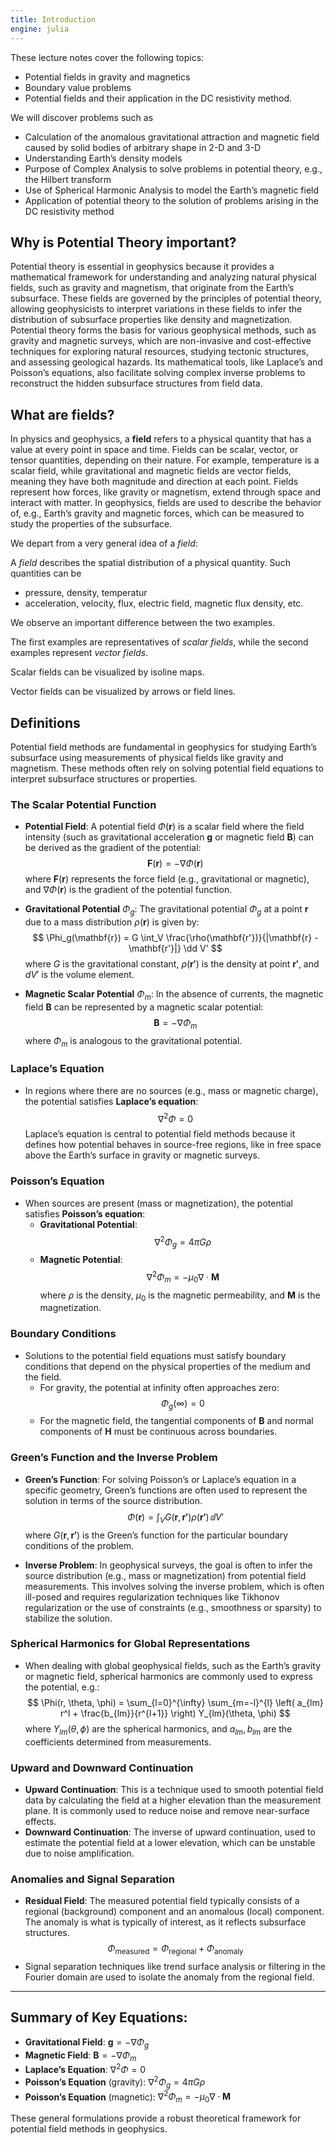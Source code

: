```yaml
---
title: Introduction
engine: julia
---
```


These lecture notes cover the following topics:

-   Potential fields in gravity and magnetics
-   Boundary value problems
-   Potential fields and their application in the DC resistivity method.

We will discover problems such as

-   Calculation of the anomalous gravitational attraction and magnetic field caused by solid bodies of arbitrary shape in 2-D and 3-D
-   Understanding Earth’s density models
-   Purpose of Complex Analysis to solve problems in potential theory, e.g., the
Hilbert transform
-   Use of Spherical Harmonic Analysis to model the Earth’s magnetic field
-   Application of potential theory to the solution of problems arising in the DC resistivity method

## Why is Potential Theory important?

Potential theory is essential in geophysics because it provides a mathematical framework for understanding and analyzing natural physical fields, such as gravity and magnetism, that originate from the Earth’s subsurface. These fields are governed by the principles of potential theory, allowing geophysicists to interpret variations in these fields to infer the distribution of subsurface properties like density and magnetization. Potential theory forms the basis for various geophysical methods, such as gravity and magnetic surveys, which are non-invasive and cost-effective techniques for exploring natural resources, studying tectonic structures, and assessing geological hazards. Its mathematical tools, like Laplace’s and Poisson’s equations, also facilitate solving complex inverse problems to reconstruct the hidden subsurface structures from field data.

## What are fields?

In physics and geophysics, a **field** refers to a physical quantity that has a value at every point in space and time.
Fields can be scalar, vector, or tensor quantities, depending on their nature.
For example, temperature is a scalar field, while gravitational and magnetic fields are vector fields, meaning they have both magnitude and direction at each point. Fields represent how forces, like gravity or magnetism, extend through space and interact with matter. In geophysics, fields are used to describe the behavior of, e.g., Earth's gravity and magnetic forces, which can be measured to study the properties of the subsurface.

We depart from a very general idea of a _field_:

A _field_ describes the spatial distribution of a physical quantity. Such quantities can be 

-   pressure, density, temperatur
-   acceleration, velocity, flux, electric field, magnetic flux density, etc.

We observe an important difference between the two examples.

The first examples are representatives of _scalar fields_, while the second examples represent _vector fields_.

Scalar fields can be visualized by isoline maps.

Vector fields can be visualized by arrows or field lines.

## Definitions

Potential field methods are fundamental in geophysics for studying Earth's subsurface using measurements of physical fields like gravity and magnetism. These methods often rely on solving potential field equations to interpret subsurface structures or properties.

### The Scalar Potential Function
   - **Potential Field**: A potential field $\Phi(\mathbf{r})$ is a scalar field where the field intensity (such as gravitational acceleration $\mathbf{g}$ or magnetic field $\mathbf{B}$) can be derived as the gradient of the potential:
     $$
     \mathbf{F}(\mathbf{r}) = -\nabla \Phi(\mathbf{r})
     $$
     where $\mathbf{F}(\mathbf{r})$ represents the force field (e.g., gravitational or magnetic), and $\nabla \Phi(\mathbf{r})$ is the gradient of the potential function.

   - **Gravitational Potential** $\Phi_g$: The gravitational potential $\Phi_g$ at a point $\mathbf{r}$ due to a mass distribution $\rho(\mathbf{r})$ is given by:
     $$
     \Phi_g(\mathbf{r}) = G \int_V \frac{\rho(\mathbf{r'})}{|\mathbf{r} - \mathbf{r'}|} \dd V'
     $$
     where $G$ is the gravitational constant, $\rho(\mathbf{r'})$ is the density at point $\mathbf{r'}$, and $dV'$ is the volume element.

   - **Magnetic Scalar Potential** $\Phi_m$: In the absence of currents, the magnetic field $\mathbf{B}$ can be represented by a magnetic scalar potential:
     $$
     \mathbf{B} = -\nabla \Phi_m
     $$
     where $\Phi_m$ is analogous to the gravitational potential.

### Laplace's Equation
   - In regions where there are no sources (e.g., mass or magnetic charge), the potential satisfies **Laplace’s equation**:
     $$
     \nabla^2 \Phi = 0
     $$
     Laplace’s equation is central to potential field methods because it defines how potential behaves in source-free regions, like in free space above the Earth's surface in gravity or magnetic surveys.

### Poisson's Equation
   - When sources are present (mass or magnetization), the potential satisfies **Poisson’s equation**:
     - **Gravitational Potential**:
       $$
       \nabla^2 \Phi_g = 4\pi G \rho
       $$
     - **Magnetic Potential**:
       $$
       \nabla^2 \Phi_m = -\mu_0 \nabla \cdot \mathbf{M}
       $$
     where $\rho$ is the density, $\mu_0$ is the magnetic permeability, and $\mathbf{M}$ is the magnetization.

### Boundary Conditions
   - Solutions to the potential field equations must satisfy boundary conditions that depend on the physical properties of the medium and the field.
     - For gravity, the potential at infinity often approaches zero:
       $$
       \Phi_g(\infty) = 0
       $$
     - For the magnetic field, the tangential components of $\mathbf{B}$ and normal components of $\mathbf{H}$ must be continuous across boundaries.

### Green's Function and the Inverse Problem
   - **Green’s Function**: For solving Poisson’s or Laplace’s equation in a specific geometry, Green’s functions are often used to represent the solution in terms of the source distribution.
     $$
     \Phi(\mathbf{r}) = \int_V G(\mathbf{r}, \mathbf{r'}) \rho(\mathbf{r'})\, \dd V'
     $$
     where $G(\mathbf{r}, \mathbf{r'})$ is the Green’s function for the particular boundary conditions of the problem.

   - **Inverse Problem**: In geophysical surveys, the goal is often to infer the source distribution (e.g., mass or magnetization) from potential field measurements. This involves solving the inverse problem, which is often ill-posed and requires regularization techniques like Tikhonov regularization or the use of constraints (e.g., smoothness or sparsity) to stabilize the solution.

### Spherical Harmonics for Global Representations
   - When dealing with global geophysical fields, such as the Earth's gravity or magnetic field, spherical harmonics are commonly used to express the potential, e.g.:
     $$
     \Phi(r, \theta, \phi) = \sum_{l=0}^{\infty} \sum_{m=-l}^{l} \left( a_{lm} r^l + \frac{b_{lm}}{r^{l+1}} \right) Y_{lm}(\theta, \phi)
     $$
     where $Y_{lm}(\theta, \phi)$ are the spherical harmonics, and $a_{lm}, b_{lm}$ are the coefficients determined from measurements.

### Upward and Downward Continuation
-   **Upward Continuation**: This is a technique used to smooth potential field data by calculating the field at a higher elevation than the measurement plane. It is commonly used to reduce noise and remove near-surface effects.
-   **Downward Continuation**: The inverse of upward continuation, used to estimate the potential field at a lower elevation, which can be unstable due to noise amplification.

### Anomalies and Signal Separation
-   **Residual Field**: The measured potential field typically consists of a regional (background) component and an anomalous (local) component. The anomaly is what is typically of interest, as it reflects subsurface structures.
     $$
     \Phi_{\text{measured}} = \Phi_{\text{regional}} + \Phi_{\text{anomaly}}
     $$
-    Signal separation techniques like trend surface analysis or filtering in the Fourier domain are used to isolate the anomaly from the regional field.

---

## Summary of Key Equations:

- **Gravitational Field**: $\mathbf{g} = -\nabla \Phi_g$
- **Magnetic Field**: $\mathbf{B} = -\nabla \Phi_m$
- **Laplace's Equation**: $\nabla^2 \Phi = 0$
- **Poisson's Equation** (gravity): $\nabla^2 \Phi_g = 4\pi G \rho$
- **Poisson's Equation** (magnetic): $\nabla^2 \Phi_m = -\mu_0 \nabla \cdot \mathbf{M}$

These general formulations provide a robust theoretical framework for potential field methods in geophysics.

